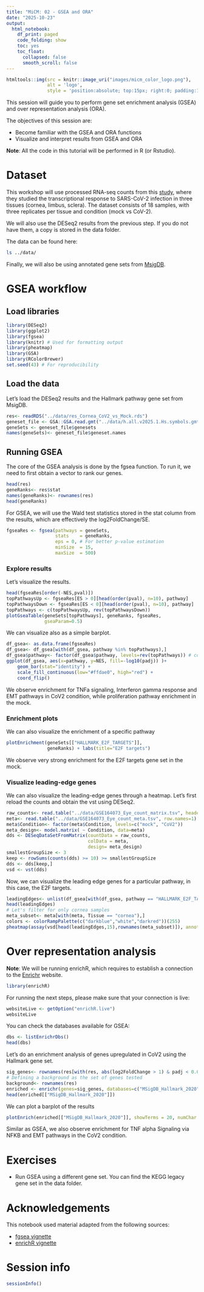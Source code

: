 ```yaml
---
title: "MiCM: 02 - GSEA and ORA"
date: "2025-10-23"
output:
  html_notebook:
    df_print: paged
    code_folding: show
    toc: yes
    toc_float: 
      collapsed: false
      smooth_scroll: false
---
```


```r
htmltools::img(src = knitr::image_uri("images/micm_color_logo.png"), 
               alt = 'logo', 
               style = 'position:absolute; top:15px; right:0; padding:10px; max-width:50%;')
```


This session will guide you to perform gene set enrichment analysis (GSEA) and over representation analysis (ORA).

The objectives of this session are:

* Become familiar with the GSEA and ORA functions
* Visualize and interpret results from GSEA and ORA

**Note**: All the code in this tutorial will be performed in R (or Rstudio). 

# Dataset

This workshop will use processed RNA-seq counts from this [study](https://doi.org/10.1016/j.stem.2021.04.028), where they studied the transcriptional response to SARS-CoV-2 infection in three tissues (cornea, limbus, sclera). The dataset consists of 18 samples, with three replicates per tissue and condition (mock vs CoV-2).

We will also use the DESeq2 results from the previous step. If you do not have them, a copy is stored in the data folder.

The data can be found here:
```bash
ls ../data/
```
Finally, we will also be using annotated gene sets from [MsigDB](https://www.gsea-msigdb.org/gsea/msigdb).

# GSEA workflow

## Load libraries

```r
library(DESeq2)
library(ggplot2)
library(fgsea)
library(knitr) # Used for formatting output
library(pheatmap)
library(GSA)
library(RColorBrewer)
set.seed(43) # For reproducibility
```

## Load the data

Let's load the DESeq2 results and the Hallmark pathway gene set from MsigDB.
```r
res<- readRDS("../data/res_Cornea_CoV2_vs_Mock.rds")
geneset_file <- GSA::GSA.read.gmt("../data/h.all.v2025.1.Hs.symbols.gmt")
geneSets <- geneset_file$genesets
names(geneSets)<- geneset_file$geneset.names
```
## Running GSEA

The core of the GSEA analysis is done by the fgsea function. To run it, we need to first obtain a vector to rank our genes. 
```r
head(res)
geneRanks<- res$stat
names(geneRanks)<- rownames(res)
head(geneRanks)
```
For GSEA, we will use the Wald test statistics stored in the stat column from the results, which are effectively the log2FoldChange/SE.
```r
fgseaRes <- fgsea(pathways = geneSets, 
                  stats    = geneRanks,
                  eps = 0, # For better p-value estimation
                  minSize  = 15,
                  maxSize  = 500)
```
### Explore results
Let's visualize the results.
```r
head(fgseaRes[order(-NES,pval)])
topPathwaysUp <- fgseaRes[ES > 0][head(order(pval), n=10), pathway]
topPathwaysDown <- fgseaRes[ES < 0][head(order(pval), n=10), pathway]
topPathways <- c(topPathwaysUp, rev(topPathwaysDown))
plotGseaTable(geneSets[topPathways], geneRanks, fgseaRes, 
              gseaParam=0.5)
```
We can visualize also as a simple barplot.
```r
df_gsea<- as.data.frame(fgseaRes)
df_gsea<- df_gsea[with(df_gsea, pathway %in% topPathways),]
df_gsea$pathway<- factor(df_gsea$pathway, levels=rev(topPathways)) # convert to factor and order the levels for plotting
ggplot(df_gsea, aes(x=pathway, y=NES, fill=-log10(padj)) )+
    geom_bar(stat="identity") +
    scale_fill_continuous(low="#ffdae0", high="red") + 
    coord_flip()
```
We observe enrichment for TNFa signaling, Interferon gamma response and EMT pathways in CoV2 condition, while proliferation pathway enrichment in the mock.

### Enrichment plots
We can also visualize the enrichment of a specific pathway
```r
plotEnrichment(geneSets[["HALLMARK_E2F_TARGETS"]],
               geneRanks) + labs(title="E2F targets")

```
We observe very strong enrichment for the E2F targets gene set in the mock.

### Visualize leading-edge genes

We can also visualize the leading-edge genes through a heatmap. Let's first reload the counts and obtain the vst using DESeq2.
```r
raw_counts<- read.table("../data/GSE164073_Eye_count_matrix.tsv", header=T, row.names=1)
meta<- read.table("../data/GSE164073_Eye_count_meta.tsv", row.names=1)
meta$Condition<- factor(meta$Condition, levels=c("mock", "CoV2"))
meta_design<- model.matrix( ~ Condition, data=meta)
dds <- DESeqDataSetFromMatrix(countData = raw_counts,
                              colData = meta,
                              design= meta_design)
smallestGroupSize <- 3
keep <- rowSums(counts(dds) >= 10) >= smallestGroupSize
dds <- dds[keep,]
vsd <- vst(dds)
```
Now, we can visualize the leading edge genes for a particular pathway, in this case, the E2F targets.
```r
leadingEdges<- unlist(df_gsea[with(df_gsea, pathway == "HALLMARK_E2F_TARGETS"),"leadingEdge"])
head(leadingEdges)
# Let's filter for only cornea samples
meta_subset<- meta[with(meta, Tissue == "cornea"),]
colors <- colorRampPalette(c("darkblue","white","darkred"))(255)
pheatmap(assay(vsd[head(leadingEdges,15),rownames(meta_subset)]), annotation_col=meta_subset,col=colors, scale="row")
```
# Over representation analysis
**Note**: We will be running enrichR, which requires to establish a connection to the [Enrichr](https://maayanlab.cloud/Enrichr/) website.

```r
library(enrichR)
```
For running the next steps, please make sure that your connection is live: 
```r
websiteLive <- getOption("enrichR.live")
websiteLive
```
You can check the databases available for GSEA:
```r
dbs <- listEnrichrDbs()
head(dbs)
```
Let's do an enrichment analysis of genes upregulated in CoV2 using the Hallmark gene set.
```r
sig_genes<- rownames(res[with(res, abs(log2FoldChange > 1) & padj < 0.05 & !is.na(padj)),])
# Defining a background as the set of genes tested
background<- rownames(res)
enriched <- enrichr(genes=sig_genes, databases=c("MSigDB_Hallmark_2020"), background=background)
head(enriched[["MSigDB_Hallmark_2020"]])
```
We can plot a barplot of the results
```r
plotEnrich(enriched[["MSigDB_Hallmark_2020"]], showTerms = 20, numChar = 40, y = "Count", orderBy = "P.value")
```
Similar as GSEA, we also observe enrichment for TNF alpha Signaling via NFKB and EMT pathways in the CoV2 condition.

# Exercises

* Run GSEA using a different gene set. You can find the KEGG legacy gene set in the data folder.

# Acknowledgements
This notebook used material adapted from the following sources:

* [fgsea vignette](https://bioconductor.org/packages/release/bioc/vignettes/fgsea/inst/doc/fgsea-tutorial.html)
* [enrichR vignette](https://cran.r-project.org/web/packages/enrichR/vignettes/enrichR.html)

# Session info
```r
sessionInfo()
```
